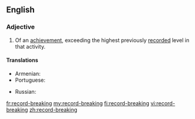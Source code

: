 ==English==

===Adjective===
{{en-adj|head=[[record]]-[[breaking]]}}
# Of an [[achievement]], exceeding the highest previously [[record]]ed level in that activity.

====Translations====
{{trans-top|exceeding the highest previously recorded level in that activity}}
* Armenian: {{t+|hy|ռեկորդային}}
* Portuguese: {{t+|pt|recorde}}
{{trans-mid}}
* Russian: {{t+|ru|рекордный|sc=Armn}}
{{trans-bottom}}

[[fr:record-breaking]]
[[my:record-breaking]]
[[fi:record-breaking]]
[[vi:record-breaking]]
[[zh:record-breaking]]